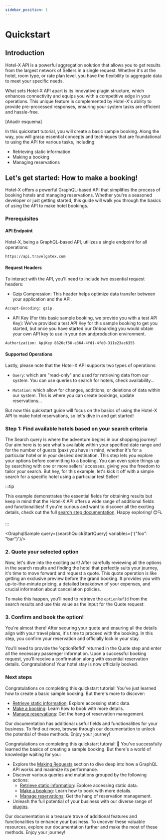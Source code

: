 ```yaml
---
sidebar_position: 1
---
```




# Quickstart

## Introduction

Hotel-X API is a powerful aggregation solution that allows you to get results from the largest network of Sellers in a single request. Whether it's at the hotel, room type, or rate plan level, you have the flexibility to aggregate data to meet your specific needs.


What sets Hotel-X API apart is its innovative plugin structure, which enhances connectivity and equips you with a competitive edge in your operations. This unique feature is complemented by Hotel-X's ability to provide pre-processed responses, ensuring your system tasks are efficient and hassle-free.


[Añadir esquema]


In this quickstart tutorial, you will create a basic sample booking. Along the way, you will grasp essential concepts and techniques that are foundational to using the API for various tasks, including:


* Retrieving static information
* Making a booking
* Managing reservations


## Let's get started: How to make a booking!

Hotel-X offers a powerful GraphQL-based API that simplifies the process of booking hotels and managing reservations. Whether you're a seasoned developer or just getting started, this guide will walk you through the basics of using the API to make hotel bookings.


### Prerequisites

#### API Endpoint

Hotel-X, being a GraphQL-based API, utilizes a single endpoint for all operations:


```html
https://api.travelgatex.com
```

#### Request Headers

To interact with the API, you'll need to include two essential request headers:


* Gzip Compression: This header helps optimize data transfer between your application and the API.


```html
Accept-Encoding: gzip.
```


* API Key (For this basic sample booking, we provide you with a test API Key): We've provided a test API Key for this sample booking to get you started, but once you have started our Onboarding you would obtain your own API key to use in your dev andproduction environment.


```html
Authorization: ApiKey 8626cf56-e364-4fd1-4fe0-311e23ac6355
```

#### Supported Operations

Lastly, please note that the Hotel-X API supports two types of operations:


* `Query`: which are "read-only" and used for retrieving data from our system.  You can use queries to search for hotels, check availability...


* `Mutation`: which allow for changes, additions, or deletions of data within our system. This is where you can create bookings, update reservations...

But now this quickstart guide will focus on the basics of using the Hotel-X API to make hotel reservations, so let's dive in and get started!


### Step 1: Find available hotels based on your search criteria

The Search query is where the adventure begins in our shopping journey! Our aim here is to see what's available within your specified date range and for the number of guests (pax) you have in mind, whether it's for a particular hotel or in your desired destination. This step lets you explore your options before committing to a booking. You can even spice things up by searching with one or more sellers' accesses, giving you the freedom to tailor your search. But hey, for this example, let's kick it off with a simple search for a specific hotel using a particular test Seller!

:::tip

 This example demonstrates the essential fields for obtaining results but keep in mind that the Hotel-X API offers a wide range of additional fields and functionalities! If you're curious and want to discover all the exciting details, check out the full [search step documentation](#). Happy exploring! 😊🔍

:::

<GraphqlSample query={searchQuickStartQuery} variables={'{"foo": "bar"}'}/>


### 2. Quote your selected option

Now, let's dive into the exciting part! After carefully reviewing all the options in the search results and finding the hotel that perfectly suits your journey, it's time to move forward and request a quote. This quote operation is like getting an exclusive preview before the grand booking. It provides you with up-to-the-minute pricing, a detailed breakdown of your expenses, and crucial information about cancellation policies.

To make this happen, you'll need to retrieve the `optionRefId` from the search results and use this value as the input for the Quote request:

<GraphqlSample query={quoteQuickStartQuery} />


### 3. Confirm and book the option!

You're almost there! After securing your quote and ensuring all the details align with your travel plans, it's time to proceed with the booking. In this step, you confirm your reservation and officially lock in your stay.

You'll need to provide the 'optionRefId' returned in the Quote step and enter all the necessary passenger information. Upon a successful booking request, you'll receive a confirmation along with essential reservation details. Congratulations! Your hotel stay is now officially booked.

<GraphqlSample query={bookQuickStartMutation} />

### Next steps

Congratulations on completing this quickstart tutorial! You've just learned how to create a basic sample booking. But there's more to discover:

- [Retrieve static information](../hotel-x-pull-buyers-api/content/overview): Explore accessing static data.
- [Make a booking](../hotel-x-pull-buyers-api/booking-flow/overview): Learn how to book with more details.
- [Manage reservations](../hotel-x-pull-buyers-api/booking-management/overview): Get the hang of reservation management.

Our documentation has additional useful fields and functionalities for your business. To find out more, browse through our documentation to unlock the potential of these methods. Enjoy your journey!


Congratulations on completing this quickstart tutorial! 🎉 You've successfully learned the basics of creating a sample booking. But there's a world of knowledge waiting for you:

- Explore the [Making Requests](../hotel-x-pull-buyers-api/making-requests/endpoint) section to dive deep into how a GraphQL API works and maximize its performance.
- Discover various queries and mutations grouped by the following actions:
    - [Retrieve static information](../hotel-x-pull-buyers-api/content/overview): Explore accessing static data.
    - [Make a booking](../hotel-x-pull-buyers-api/booking-flow/overview): Learn how to book with more details.
    - [Manage reservations](../hotel-x-pull-buyers-api/booking-management/overview): Get the hang of reservation management.
- Unleash the full potential of your business with our diverse range of [plugins](../hotel-x-pull-buyers-api/plugins/overview).

Our documentation is a treasure trove of additional features and functionalities to enhance your business. To uncover these valuable resources, explore our documentation further and make the most of these methods. Enjoy your journey!
